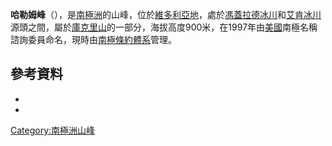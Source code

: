 {{coord|77|38|54|S|163|23|0|E|source:GNIS|display=title}}

'''哈勒姆峰'''（{{lang-en|Hallam Peak}}），是[[南極洲|南極洲]]的山峰，位於[[維多利亞地|維多利亞地]]，處於[[馮蓋拉德冰川|馮蓋拉德冰川]]和[[艾肯冰川|艾肯冰川]]源頭之間，屬於[[庫克里山|庫克里山]]的一部分，海拔高度900米，在1997年由[[美國|美國]]南極名稱諮詢委員命名，現時由[[南極條約體系|南極條約體系]]管理。

==參考資料==
*{{cite gnis | type = antarid | id = 17378| name = Hallam Peak | accessdate = 2012-05-17}}
*{{usgs-gazetteer|id=17378}}

{{DEFAULTSORT:Hallam Peak}}
[[Category:南極洲山峰|Category:南極洲山峰]]


{{McMurdoDryValleys-geo-stub}}